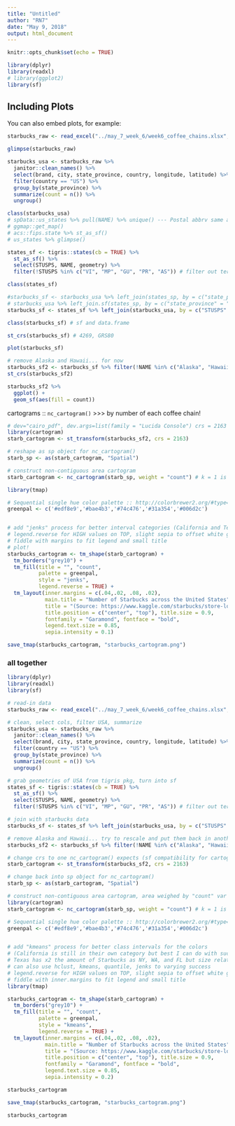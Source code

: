 ```yaml
---
title: "Untitled"
author: "RN7"
date: "May 9, 2018"
output: html_document
---
```


```r
knitr::opts_chunk$set(echo = TRUE)
```


```r
library(dplyr)
library(readxl)
# library(ggplot2)
library(sf)

```

## Including Plots

You can also embed plots, for example:

```r

starbucks_raw <- read_excel("../may_7_week_6/week6_coffee_chains.xlsx", sheet = 1)

glimpse(starbucks_raw)

starbucks_usa <- starbucks_raw %>% 
  janitor::clean_names() %>% 
  select(brand, city, state_province, country, longitude, latitude) %>% 
  filter(country == "US") %>% 
  group_by(state_province) %>% 
  summarize(count = n()) %>% 
  ungroup()

class(starbucks_usa)
# spData::us_states %>% pull(NAME) %>% unique() --- Postal abbrv same as ISO
# ggmap::get_map()
# acs::fips.state %>% st_as_sf()
# us_states %>% glimpse()

states_sf <- tigris::states(cb = TRUE) %>% 
  st_as_sf() %>% 
  select(STUSPS, NAME, geometry) %>% 
  filter(!STUSPS %in% c("VI", "MP", "GU", "PR", "AS")) # filter out territories and Puerto Rico

class(states_sf)

#starbucks_sf <- starbucks_usa %>% left_join(states_sp, by = c("state_province" = "STUSPS")) %>% glimpse()
# starbucks_usa %>% left_join.sf(states_sp, by = c("state_province" = "STUSPS")) %>% class()
starbucks_sf <- states_sf %>% left_join(starbucks_usa, by = c("STUSPS" = "state_province"))

class(starbucks_sf) # sf and data.frame

st_crs(starbucks_sf) # 4269, GRS80

plot(starbucks_sf)

# remove Alaska and Hawaii... for now
starbucks_sf2 <- starbucks_sf %>% filter(!NAME %in% c("Alaska", "Hawaii")) %>% glimpse()
st_crs(starbucks_sf2)

starbucks_sf2 %>% 
  ggplot() +
  geom_sf(aes(fill = count))

```



cartograms :: `nc_cartogram()` >>> by number of each coffee chain!

```r
# dev="cairo_pdf", dev.args=list(family = "Lucida Console") crs = 2163
library(cartogram)
starb_cartogram <- st_transform(starbucks_sf2, crs = 2163)

# reshape as sp object for nc_cartogram()
starb_sp <- as(starb_cartogram, "Spatial")

# construct non-contiguous area cartogram
starb_cartogram <- nc_cartogram(starb_sp, weight = "count") # k = 1 is default

library(tmap)

# Sequential single hue color palette :: http://colorbrewer2.org/#type=sequential&scheme=Greens&n=5
greenpal <- c('#edf8e9','#bae4b3','#74c476','#31a354','#006d2c')


# add "jenks" process for better interval categories (California and Texas are still their own categories but best I can do with big outliers)
# legend.reverse for HIGH values on TOP, slight sepia to offset white glare?
# fiddle with margins to fit legend and small title
# plot!
starbucks_cartogram <- tm_shape(starb_cartogram) + 
  tm_borders("grey10") +
  tm_fill(title = "", "count", 
          palette = greenpal, 
          style = "jenks",
          legend.reverse = TRUE) +
  tm_layout(inner.margins = c(.04,.02, .08, .02),
            main.title = "Number of Starbucks across the United States",
            title = "(Source: https://www.kaggle.com/starbucks/store-locations)\n(@R_by_Ryo, #TidyTuesday)",
            title.position = c("center", "top"), title.size = 0.9,
            fontfamily = "Garamond", fontface = "bold",
            legend.text.size = 0.85, 
            sepia.intensity = 0.1)


```




```r
save_tmap(starbucks_cartogram, "starbucks_cartogram.png")
```





### all together 


```r
library(dplyr)
library(readxl)
library(sf)

# read-in data
starbucks_raw <- read_excel("../may_7_week_6/week6_coffee_chains.xlsx", sheet = 1)

# clean, select cols, filter USA, summarize
starbucks_usa <- starbucks_raw %>% 
  janitor::clean_names() %>% 
  select(brand, city, state_province, country, longitude, latitude) %>% 
  filter(country == "US") %>% 
  group_by(state_province) %>% 
  summarize(count = n()) %>% 
  ungroup()

# grab geometries of USA from tigris pkg, turn into sf
states_sf <- tigris::states(cb = TRUE) %>% 
  st_as_sf() %>% 
  select(STUSPS, NAME, geometry) %>% 
  filter(!STUSPS %in% c("VI", "MP", "GU", "PR", "AS")) # filter out territories and Puerto Rico

# join with starbucks data
starbucks_sf <- states_sf %>% left_join(starbucks_usa, by = c("STUSPS" = "state_province"))

# remove Alaska and Hawaii... try to rescale and put them back in another time
starbucks_sf2 <- starbucks_sf %>% filter(!NAME %in% c("Alaska", "Hawaii"))

# change crs to one nc_cartogram() expects (sf compatibility for cartogram pkg coming soon i think...)
starb_cartogram <- st_transform(starbucks_sf2, crs = 2163)

# change back into sp object for nc_cartogram()
starb_sp <- as(starb_cartogram, "Spatial")

# construct non-contiguous area cartogram, area weighed by "count" var 
library(cartogram)
starb_cartogram <- nc_cartogram(starb_sp, weight = "count") # k = 1 is default

# Sequential single hue color palette :: http://colorbrewer2.org/#type=sequential&scheme=Greens&n=5
greenpal <- c('#edf8e9','#bae4b3','#74c476','#31a354','#006d2c')


# add "kmeans" process for better class intervals for the colors
# (California is still in their own category but best I can do with such big outliers)
# Texas has x2 the amount of Starbucks as NY, WA, and FL but size relative only to CA?
# can also use hclust, kmeans, quantile, jenks to varying success
# legend.reverse for HIGH values on TOP, slight sepia to offset white glare?
# fiddle with inner.margins to fit legend and small title
library(tmap)

starbucks_cartogram <- tm_shape(starb_cartogram) + 
  tm_borders("grey10") +
  tm_fill(title = "", "count", 
          palette = greenpal, 
          style = "kmeans",
          legend.reverse = TRUE) +
  tm_layout(inner.margins = c(.04,.02, .08, .02),
            main.title = "Number of Starbucks across the United States",
            title = "(Source: https://www.kaggle.com/starbucks/store-locations)\n(@R_by_Ryo, #TidyTuesday)",
            title.position = c("center", "top"), title.size = 0.9,
            fontfamily = "Garamond", fontface = "bold",
            legend.text.size = 0.85, 
            sepia.intensity = 0.2)

starbucks_cartogram

save_tmap(starbucks_cartogram, "starbucks_cartogram.png")

```

```r
starbucks_cartogram
```


